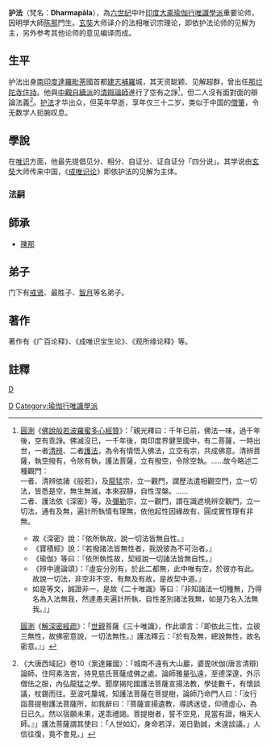 {{主條目消歧義|本條目是講述[[大乘佛教|大乘佛教]][[唯識派|唯識派]]的论师。關於本條目的其他意義，請見[[护法|护法]]。}}
{{佛教}}
{{Infobox_ Buddhist
| name = 护法論師
| image = 
| imagesize =
| caption = 
| birth_date = 
| birth_place = 
| birth_name = 
| death_date = 
| death_place =
| residence =
| prizes =
| citizenship =
| nationality = 印度
| known_for = 
| school = 
| callsign  = 
| title= 那爛陀寺住持
| deity =
| education = 
| work_institution = [[那爛陀寺|那爛陀寺]]
| advisor = 二勝六莊嚴之[[陳那|陳那]]
| students = [[戒賢|戒賢]]、[[最勝子|最勝子]]、[[智月|智月]]
| publication =《廣百論釋》、《成唯識寶生論》、《觀所緣論釋》
| publication_translate = 
| incarnation_from =
| reincarnation_to = 
| successor= [[戒賢|戒賢]]
| footnotes =
}}

'''护法'''（梵名：'''Dharmapāla'''），為[[六世纪|六世纪]]中叶[[印度|印度]][[大乘|大乘]][[瑜伽行唯識學派|瑜伽行唯識學派]]重要论师，因明學大師[[陈那|陈那]]門生。[[玄奘|玄奘]]大师译介的法相唯识宗理论，即依护法论师的见解为主，另外参考其他论师的意见编译而成。

==生平==
护法出身[[南印度|南印度]][[達羅毗荼|達羅毗荼]]國首都[[建志補羅|建志補羅]]城，其天资聪颖、见解超群，曾出任[[那烂陀寺|那烂陀寺]][[住持|住持]]。他與[[中觀自續派|中觀自續派]]的[[清辨|清辯論師]]進行了空有之諍<ref>
[[圓測|圓測]]《[[佛說般若波羅蜜多心經贊|佛說般若波羅蜜多心經贊]]》：「親光釋曰：千年已前，佛法一味，過千年後，空有乖諍。佛滅沒已，一千年後，南印度界健至國中，有二菩薩，一時出世，一者[[清辨|清辨]]、二者[[護法_(人名)|護法]]，為令有情悟入佛法，立空有宗，共成佛意。清辨菩薩，執空撥有，令除有執，護法菩薩，立有撥空，令除空執。……故今略述二種觀門：<br />一者、清辨依諸《般若》，及[[龍猛|龍猛]]宗，立一觀門，謂歷法遣相觀空門，立一切法，皆悉是空，無生無滅，本來寂靜，自性涅槃。……<br />
二者、護法依《深密》等，及[[彌勒|彌勒]]宗，立一觀門，謂在識遮境辨空觀門，立一切法，通有及無，遍計所執情有理無，依他起性因緣故有，圓成實性理有非無。
*故《深密》說：『依所執故，說一切法皆無自性。』
*《寶積經》說：『若撥諸法皆無性者，我說彼為不可治者。』
*《瑜伽》等曰：『依所執性故，契經說一切諸法皆無自性。』
*《辨中邊論頌》：『虛妄分別有，於此二都無，此中唯有空，於彼亦有此。故說一切法，非空非不空，有無及有故，是故契中道。』
*如是等文，誠證非一，是故《二十唯識》等曰：『非知諸法一切種無，乃得名為入法無我，然達愚夫遍計所執，自性差別諸法我無，如是乃名入法無我。』」
[[圓測|圓測]]《[[解深密經疏|解深密經疏]]》：「[[世親|世親]]菩薩《三十唯識》，作此頌言：『即依此三性，立彼三無性，故佛密意說，一切法無性。』護法釋云：『於有及無，總說無性，故名密意。』」
</ref>，但二人沒有面對面的辯論法義<ref>《大唐西域記》卷10〈案達羅國〉：「城南不遠有大山巖，婆毘吠伽(唐言清辯)論師，住阿素洛宮，待見慈氏菩薩成佛之處。論師雅量弘遠，至德深邃，外示僧佉之服，內弘龍猛之學。聞摩揭陀國護法菩薩宣揚法教，學徒數千，有懷談議，杖錫而往。至波吒釐城，知護法菩薩在菩提樹，論師乃命門人曰：「汝行詣菩提樹護法菩薩所，如我辭曰：『菩薩宣揚遺教，導誘迷徒，仰德虛心，為日已久。然以宿願未果，遂乖禮謁。菩提樹者，誓不空見，見當有證，稱天人師。』」護法菩薩謂其使曰：「人世如幻，身命若浮，渴日勤誠，未遑談議。」人信往復，竟不會見。」</ref>。[[护法|护法]]才华出众，但英年早逝，享年仅三十二岁，类似于中国的[[僧肇|僧肇]]，令无数学人扼腕叹息。

==學說==
在[[唯识|唯识]]方面，他最先提倡见分、相分、自证分、证自证分「四分说」。其学说由[[玄奘|玄奘]]大师传来中国，《[[成唯识论|成唯识论]]》即依护法的见解为主体。

===法嗣===
==師承==
*[[陳那|陳那]]
==弟子==
门下有[[戒贤|戒贤]]、最胜子、[[智月|智月]]等名弟子。

==著作==
著作有《广百论释》、《成唯识宝生论》、《观所缘论释》等。

==註釋==
{{reflist|2}}

{{唯识}}
[[分類:佛教歷史|D]]
[[Category:印度佛教徒|D]]
[[Category:瑜伽行唯識學派|Category:瑜伽行唯識學派]]